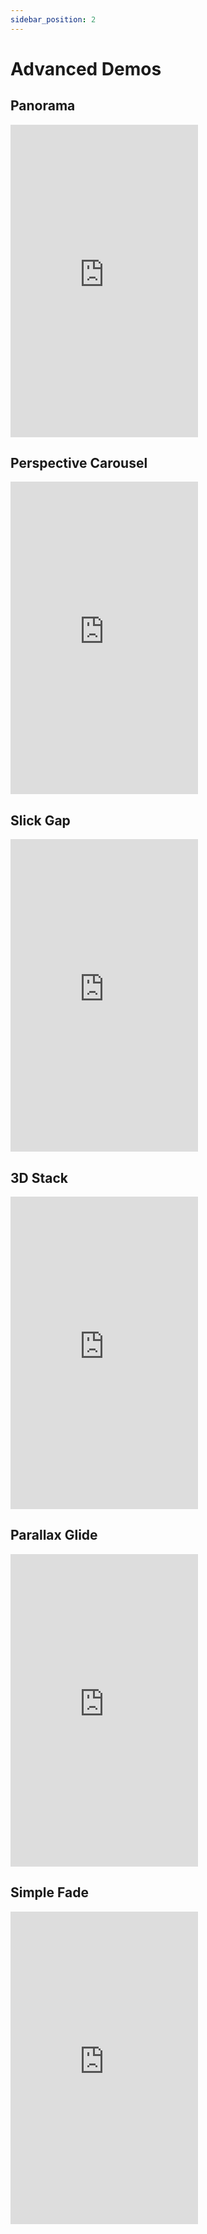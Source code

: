 ```yaml
---
sidebar_position: 2
---
```


# Advanced Demos

<Head>
  <title>Snap Advanced Demos | vevet.js</title>
</Head>

## Panorama  

<iframe 
  height="500"
  style={{
    width: '100%'
  }} 
  scrolling="no" 
  title="Vevet Demo"
  src="https://codepen.io/anton-bobrov/embed/OPMzdaX?default-tab=result"
  frameborder="no"
  loading="lazy"
  allowtransparency="true"
  allowfullscreen="true"
>
  See the Pen <a href="https://codepen.io/anton-bobrov/pen/OPMzdaX">Vevet Demo</a> by Anton Bobrov.
</iframe>

## Perspective Carousel

<iframe 
  height="500"
  style={{
    width: '100%'
  }} 
  scrolling="no" 
  title="Vevet Demo"
  src="https://codepen.io/anton-bobrov/embed/azdEEXV?default-tab=result"
  frameborder="no"
  loading="lazy"
  allowtransparency="true"
  allowfullscreen="true"
>
  See the Pen <a href="https://codepen.io/anton-bobrov/pen/azdEEXV">Vevet Demo</a> by Anton Bobrov.
</iframe>

## Slick Gap

<iframe 
  height="500"
  style={{
    width: '100%'
  }} 
  scrolling="no" 
  title="Vevet Demo"
  src="https://codepen.io/anton-bobrov/embed/myVpvoe?default-tab=result"
  frameborder="no"
  loading="lazy"
  allowtransparency="true"
  allowfullscreen="true"
>
  See the Pen <a href="https://codepen.io/anton-bobrov/pen/myVpvoe">Vevet Demo</a> by Anton Bobrov.
</iframe>

## 3D Stack  

<iframe 
  height="500"
  style={{
    width: '100%'
  }} 
  scrolling="no" 
  title="Vevet Demo"
  src="https://codepen.io/anton-bobrov/embed/dPGddQL?default-tab=result"
  frameborder="no"
  loading="lazy"
  allowtransparency="true"
  allowfullscreen="true"
>
  See the Pen <a href="https://codepen.io/anton-bobrov/pen/dPGddQL">Vevet Demo</a> by Anton Bobrov.
</iframe>

## Parallax Glide  

<iframe 
  height="500"
  style={{
    width: '100%'
  }} 
  scrolling="no" 
  title="Vevet Demo"
  src="https://codepen.io/anton-bobrov/embed/dPGJaZr?default-tab=result"
  frameborder="no"
  loading="lazy"
  allowtransparency="true"
  allowfullscreen="true"
>
  See the Pen <a href="https://codepen.io/anton-bobrov/pen/dPGJaZr">Vevet Demo</a> by Anton Bobrov.
</iframe>

## Simple Fade

<iframe 
  height="500"
  style={{
    width: '100%'
  }} 
  scrolling="no" 
  title="Vevet Demo"
  src="https://codepen.io/anton-bobrov/embed/qEbpgrJ?default-tab=result"
  frameborder="no"
  loading="lazy"
  allowtransparency="true"
  allowfullscreen="true"
>
  See the Pen <a href="https://codepen.io/anton-bobrov/pen/qEbpgrJ">Vevet Demo</a> by Anton Bobrov.
</iframe>